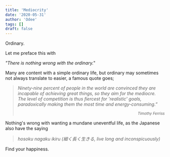 ```yaml
---
title: 'Mediocrity'
date: '2020-05-31'
author: 'Odee'
tags: []
draft: false
---
```


Ordinary.

Let me preface this with

_"There is nothing wrong with the ordinary."_

Many are content with a simple ordinary life, but ordinary may sometimes not always translate to easier, a famous quote goes;

> _Ninety-nine percent of people in the world are convinced they are incapable of achieving great things, so they aim for the *mediocre*. The level of competition is thus fiercest for 'realistic' goals, paradoxically making them the most time and energy-consuming.”_ <div style="text-align: right; "><small>_Timothy Ferriss_</small></div>

Nothing's wrong with wanting a mundane uneventful life, as the Japanese also have the saying

> _hosoku nagaku ikiru (細く長く生きる, live long and inconspicuously)_

Find your happiness.

